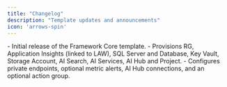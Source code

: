 ```yaml
---
title: "Changelog"
description: "Template updates and announcements"
icon: 'arrows-spin'
---
```


<Update label="2025/08/01" description="fw-core-v0.1.0">
  - Initial release of the Framework Core template.
  - Provisions RG, Application Insights (linked to LAW), SQL Server and Database, Key Vault, Storage Account, AI Search, AI Services, AI Hub and Project.
  - Configures private endpoints, optional metric alerts, AI Hub connections, and an optional action group.

</Update>
